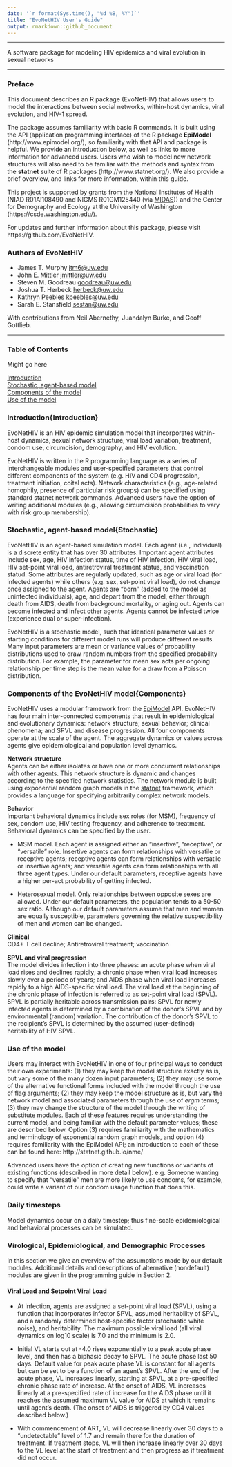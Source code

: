 ```yaml
---
date: '`r format(Sys.time(), "%d %B, %Y")`'
title: "EvoNetHIV User's Guide"
output: rmarkdown::github_document
---
```


****

A software package for modeling HIV epidemics and viral evolution in sexual networks 

****

### Preface

This document describes an R package (EvoNetHIV) that allows users to model the interactions between social networks, within-host dynamics, viral evolution, and HIV-1 spread.

The package assumes familiarity with basic R commands. It is built using the API (application programming interface) of the R package **EpiModel** (http://www.epimodel.org/), so familiarity with that API and package is helpful. We provide an introduction below, as well as links to more information for advanced users. Users who wish to model new network structures will also need to be familiar with the methods and syntax from the **statnet** suite of R packages (http://www.statnet.org/). We also provide a brief overview, and links for more information, within this guide.

This project is supported by grants from the National Institutes of Health (NIAD R01AI108490 and NIGMS R01GM125440 (via [MIDAS](https://www.nigms.nih.gov/Research/specificareas/MIDAS/Pages/default.aspx))) and the Center for Demography and Ecology at the University of Washington (https://csde.washington.edu/). 

For updates and further information about this package, please visit https://github.com/EvoNetHIV.

### Authors of EvoNetHIV

* James T. Murphy <jtm6@uw.edu> 
* John E. Mittler <jmittler@uw.edu>
* Steven M. Goodreau <goodreau@uw.edu>
* Joshua T. Herbeck <herbeck@uw.edu>
* Kathryn Peebles <kpeebles@uw.edu>
* Sarah E. Stansfield <sestan@uw.edu>

With contributions from Neil Abernethy, Juandalyn Burke, and Geoff Gottlieb.

****

### Table of Contents

Might go here

[Introduction](https://github.com/EvoNetHIV/EvoNet/blob/master/documentation/EvoNetHIV%20Users%20Guide.Rmd#Introduction)  
[Stochastic, agent-based model](https://github.com/EvoNetHIV/EvoNet/blob/master/documentation/EvoNetHIV%20Users%20Guide.Rmd#Stochastic)  
[Components of the model](https://github.com/EvoNetHIV/EvoNet/blob/master/documentation/EvoNetHIV%20Users%20Guide.Rmd#Components)  
[Use of the model](https://github.com/EvoNetHIV/EvoNet/blob/master/documentation/EvoNetHIV%20Users%20Guide.Rmd#use-of-the-model)  

### Introduction{Introduction}

EvoNetHIV is an HIV epidemic simulation model that incorporates within-host dynamics, sexual network structure, viral load variation, treatment, condom use, circumcision, demography, and HIV evolution. 

EvoNetHIV is written in the R programming language as a series of interchangeable modules and user-specified parameters that control different components of the system (e.g. HIV and CD4 progression, treatment initiation, coital acts). Network characteristics (e.g., age-related homophily, presence of particular risk groups) can be specified using standard statnet network commands. Advanced users have the option of writing additional modules (e.g., allowing circumcision probabilities to vary with risk group membership). 

### Stochastic, agent-based model{Stochastic}

EvoNetHIV is an agent-based simulation model. Each agent (i.e., individual) is a discrete entity that has over 30 attributes. Important agent attributes include sex, age, HIV infection status, time of HIV infection, HIV viral load, HIV set-point viral load, antiretroviral treatment status, and vaccination statud. Some attributes are regularly updated, such as age or viral load (for infected agents) while others (e.g. sex, set-point viral load), do not change once assigned to the agent. Agents are “born” (added to the model as uninfected individuals), age, and depart from the model, either through death from AIDS, death from background mortality, or aging out.  Agents can become infected and infect other agents. Agents cannot be infected twice (experience dual or super-infection).

EvoNetHIV is a stochastic model, such that identical parameter values or starting conditions for different model runs will produce different results.  Many input parameters are mean or variance values of probability distributions used to draw random numbers from the specified probability distribution. For example, the parameter for mean sex acts per ongoing relationship per time step is the mean value for a draw from a Poisson distribution.

### Components of the EvoNetHIV model{Components}

EvoNetHIV uses a modular framework from the [EpiModel](http://www.epimodel.org/) API. EvoNetHIV has four main inter-connected components that result in epidemiological and evolutionary dynamics: network structure; sexual behavior; clinical phenomena; and SPVL and disease progression. All four components operate at the scale of the agent. The aggregate dynamics or values across agents give epidemiological and population level dynamics.

**Network structure**  
Agents can be either isolates or have one or more concurrent relationships with other agents. This network structure is dynamic and changes according to the specified network statistics. The network module is built using exponential random graph models in the [statnet](http://www.statnet.org/) framework, which provides a language for specifying arbitrarily complex network models. 

**Behavior**  
Important behavioral dynamics include sex roles (for MSM), frequency of sex, condom use, HIV testing frequency, and adherence to treatment. Behavioral dynamics can be specified by the user. 

* MSM model. Each agent is assigned either an “insertive”, “receptive”, or “versatile” role. Insertive agents can form relationships with versatile or receptive agents; receptive agents can form relationships with versatile or insertive agents; and versatile agents can form relationships with all three agent types. Under our default parameters, receptive agents have a higher per-act probability of getting infected.

* Heterosexual model. Only relationships between opposite sexes are allowed. Under our default parameters, the population tends to a 50-50 sex ratio. Although our default parameters assume that men and women are equally susceptible, parameters governing the relative suspectibility of men and women can be changed.

**Clinical**  
CD4+ T cell decline; Antiretroviral treatment; vaccination 

**SPVL and viral progression**  
The model divides infection into three phases: an acute phase when viral load rises and declines rapidly; a chronic phase when viral load increases slowly over a periodc of years; and AIDS phase when viral load increases rapidly to a high AIDS-specific viral load. The viral load at the beginning of the chronic phase of infection is referred to as set-point viral load (SPVL). SPVL is partially heritable across transmission pairs: SPVL for newly infected agents is determined by a combination of the donor’s SPVL and by environmental (random) variation. The contribution of the donor’s SPVL to the recipient’s SPVL is determined by the assumed (user-defined) heritability of HIV SPVL.

### Use of the model 

Users may interact with EvoNetHIV in one of four principal ways to conduct their own experiments: (1) they may keep the model structure exactly as is, but vary some of the many dozen input parameters; (2) they may use some of the alternative functional forms included with the model through the use of flag arguments; (2) they may keep the model structure as is, but vary the network model and associated parameters through the use of _ergm_ terms; (3) they may change the structure of the model through the writing of substitute modules. Each of these features requires understanding the current model, and being familiar with the default parameter values; these are described below. Option (3) requires familiarity with the mathematics and terminology of exponential random graph models, and option (4) requires familiarity with the EpiModel API; an introduction to each of these can be found here: http://statnet.github.io/nme/

Advanced users have the option of creating new functions or variants of existing functions (described in more detail below). e.g. Someone wanting to specify that “versatile” men are more likely to use condoms, for example, could write a variant of our condom usage function that does this.

### Daily timesteps

Model dynamics occur on a daily timestep; thus fine-scale epidemiological and behavioral processes can be simulated.

### Virological, Epidemiological, and Demographic Processes

In this section we give an overview of the assumptions made by our default modules. Additional details and descriptions of alternative (nondefault) modules are given in the programming guide in Section 2. 

#### Viral Load and Setpoint Viral Load 

* At infection, agents are assigned a set-point viral load (SPVL), using a function that incorporates infector SPVL, assumed heritability of SPVL, and a randomly determined host-specific factor (stochastic white noise), and heritability. The maximum possible viral load (all viral dynamics on log10 scale) is 7.0 and the minimum is 2.0.

* Initial VL starts out at -4.0 rises exponentially to a peak acute phase level, and then has a biphasic decay to SPVL. The acute phase last 50 days. Default value for peak acute phase VL is constant for all agents but can be set to be a function of an agent’s SPVL. After the end of the acute phase, VL increases linearly, starting at SPVL, at a pre-specified chronic phase rate of increase. At the onset of AIDS, VL increases linearly at a  pre-specified rate of increase for the AIDS phase until it reaches the assumed maximum VL value for AIDS at which it remains until agent’s death. (The onset of AIDS is triggered by CD4 values described below.) 

* With commencement of ART, VL will decrease linearly over 30 days to a “undetectable” level of 1.7 and remain there for the duration of treatment. If treatment stops, VL will then increase linearly over 30 days to the VL level at the start of treatment and then progress as if treatment did not occur. 

